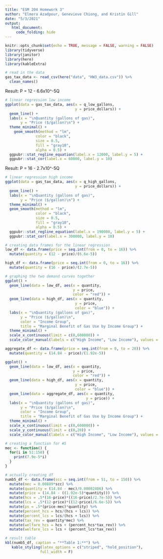 ```yaml
---
title: "ESM 204 Homework 3"
author: "Elmera Azadpour, Genevieve Chiong, and Kristin Gill"
date: "5/3/2021"
output: 
   html_document:
     code_folding: hide
---
```


```r
knitr::opts_chunk$set(echo = TRUE, message = FALSE, warning = FALSE)
library(tidyverse)
library(janitor)
library(here)
library(kableExtra)
```

```r
# read in the data
gas_tax_data <- read_csv(here("data", "HW3_data.csv")) %>% 
  clean_names()
```

Result: P = 12 - 6.6x10^-5Q
```r
# linear regression low income
ggplot(data = gas_tax_data, aes(x = q_low_gallons,
                                y = price_dollars)) +
  geom_line() +
  labs(x = "\nQuantity (gallons of gas)",
       y = "Price ($/gallon)\n") +
  theme_minimal() +
    geom_smooth(method = "lm",
              color = "black",
              size = 0.5,
              fill = "gray10",
              alpha = 0.5) +
  ggpubr::stat_regline_equation(label.x = 12000, label.y = 5) +
  ggpubr::stat_cor(label.x = 60000, label.y = 10)
```

Result: P = 16 - 2.7x10^-5Q
```r
# linear regression high income
ggplot(data = gas_tax_data, aes(x = q_high_gallons,
                                y = price_dollars)) +
  geom_line() +
  labs(x = "\nQuantity (gallons of gas)",
       y = "Price ($/gallon)\n") +
  theme_minimal() +
  geom_smooth(method = "lm",
              color = "black",
              size = 0.5,
              fill = "gray10",
              alpha = 0.5) +
  ggpubr::stat_regline_equation(label.x = 190000, label.y = 5) +
  ggpubr::stat_cor(label.x = 300000, label.y = 10)
```

```r
# creating data frames for the linear regression
low_df <- data.frame(price = seq.int(from = 0, to = 16)) %>% 
  mutate(quantity = (12 - price)/(6.6e-5))

high_df <- data.frame(price = seq.int(from = 0, to = 16)) %>% 
  mutate(quantity = (16 - price)/(2.7e-5))
```

```r
# graphing the two demand curves together
ggplot() +
  geom_line(data = low_df, aes(x = quantity,
                               y = price,
                               color = "red")) +
  geom_line(data = high_df, aes(x = quantity,
                                y = price,
                                color = "blue")) +
  labs(x = "\nQuantity (gallons of gas)",
       y = "Price ($/gallon)\n",
       color = "Income Group",
       title = "Marginal Benefit of Gas Use by Income Group") +
  theme_minimal() +
  scale_x_continuous(limit = c(0,600000)) +
  scale_color_manual(labels = c("High Income", "Low Income"), values = c("blue", "red"))
```

```r
aggregate_df <- data.frame(price = seq.int(from = 0, to = 20)) %>% 
  mutate(quantity = (14.84 - price)/(1.92e-5))

ggplot() +
  geom_line(data = low_df, aes(x = quantity,
                               y = price,
                               color = "red")) +
  geom_line(data = high_df, aes(x = quantity,
                                y = price,
                                color = "blue")) +
  geom_line(data = aggregate_df, aes(x = quantity,
                                     y = price)) +
  labs(x = "\nQuantity (gallons of gas)",
       y = "Price ($/gallon)\n",
       color = "Income Group",
       title = "Marginal Benefit of Gas Use by Income Group") +
  theme_minimal() +
  scale_x_continuous(limit = c(0,600000)) +
  scale_y_continuous(limit = c(0,20)) +
  scale_color_manual(labels = c("High Income", "Low Income"), values = c("blue", "red"))
```

```r
# creating a function for #5
mec <- function() {
  for(i in 51:150) {
    print(7.9e-5*i)
  }
}
```

```r
# actually creating df
numb5_df <- data.frame(scc = seq.int(from = 51, to = 150)) %>% 
  mutate(mec = 0.00889*scc) %>% 
  mutate(quantity = (14.84 - mec)/0.00002406) %>% 
  mutate(price = (14.84 - ((1.92e-5)*quantity))) %>% 
  mutate(hcs = .5*(16-price)*((16-price)/2.7e-5)) %>% 
  mutate(lcs = .5*(12-price)*((12-price)/6.6e-5)) %>% 
  mutate(ps = .5*(price-mec)*quantity) %>% 
  mutate(percent_hcs = hcs/(hcs + lcs)) %>% 
  mutate(percent_lcs = lcs/(hcs + lcs)) %>% 
  mutate(tax_rev = quantity*mec) %>% 
  mutate(welfare_hcs = hcs + (percent_hcs*tax_rev)) %>% 
  mutate(welfare_lcs = lcs + (percent_lcs*tax_rev))
```

```r
# result table
kbl(numb5_df, caption = "**Table 1:**") %>% 
   kable_styling(latex_options = c("striped", "hold_position"),
                full_width = F)
```


